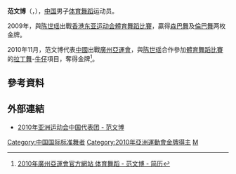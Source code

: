 {{noteTA
|T=zh-hans:范文博; zh-hant:范文博;
|1=zh-hans:范文博; zh-hant:范文博;
|2=范文博=>zh-hant:范文博;
}}
{{MedalTableTop}}
{{MedalSport | [[体育舞蹈|体育舞蹈]]}}
{{MedalCountry | {{CHN}}}}
{{MedalCompetition | [[亞洲運動會|亞洲運動會]]}}
{{MedalGold | [[2010年亞洲運動會|2010年 廣州]] | [[2010年亞洲運動會體育舞蹈比賽|拉丁舞-牛仔]] }}
{{MedalCompetition | [[東亞運動會|東亞運動會]]}}
{{MedalGold | [[2009年東亞運動會|2009年 香港]] | [[2009年東亞運動會體育舞蹈比賽|森巴舞專項]] }}
{{MedalGold | [[2009年東亞運動會|2009年 香港]] | [[2009年東亞運動會體育舞蹈比賽|倫巴舞專項]] }}
{{MedalBottom}}
'''范文博'''（{{lang|en|'''FAN Wenbo'''}}，{{bd|1987年|11月18日|catIdx=F范}}），[[中国|中国]]男子[[体育舞蹈|体育舞蹈]]运动员。

2009年，與[[陈世瑶|陈世瑶]]出戰[[香港|香港]][[2009年东亚运动会|东亚运动会]][[2009年東亞運動會體育舞蹈比賽|體育舞蹈比賽]]，贏得[[森巴舞|森巴舞]]及[[倫巴|倫巴舞]]两枚金牌。

2010年11月，范文博代表[[2010年亚洲运动会中国代表团|中國]]出戰[[廣州|廣州]][[2010年亞洲運動會|亞運會]]，與[[陈世瑶|陈世瑶]]合作參加[[2010年亞洲運動會體育舞蹈比賽|體育舞蹈比賽]]的[[拉丁舞|拉丁舞]]-[[牛仔|牛仔]]項目，奪得金牌<ref name="廣州亞運">[http://www.gz2010.cn/info/CHN_CHN/ZB/ZBB101A_DS@@@@@@@@@@@@@@@CHN_number=201323.html 2010年廣州亞運會官方網站 体育舞蹈 - 范文博 - 简历]</ref>。

==參考資料==
{{reflist}}

==外部連結==
*[http://2010chinateam.sports.cn/index.php/personview/persons/891 2010年亚洲运动会中国代表团 - 范文博]

{{China-sport-bio-stub}}

{{DEFAULTSORT:Fan范}}
[[Category:中国国际标准舞者|Category:中国国际标准舞者]]
[[Category:2010年亞洲運動會金牌得主|Category:2010年亞洲運動會金牌得主]]
[[Category:范姓|M]]